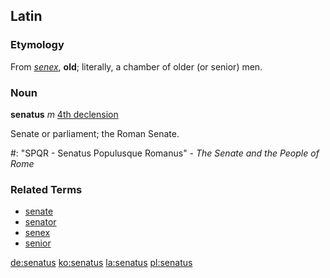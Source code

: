 == Latin ==

=== Etymology ===
From ''[[senex]]'', '''old'''; literally, a chamber of older (or senior) men.

=== Noun ===
'''senatus''' ''m'' [[Wiktionary Appendix:Latin fourth declension|4th declension]]

Senate or parliament; the Roman Senate.
#: "SPQR - Senatus Populusque Romanus" - ''The Senate and the People of Rome''

===Related Terms===
*[[senate]]
*[[senator]]
*[[senex]]
*[[senior]]

[[de:senatus]]
[[ko:senatus]]
[[la:senatus]]
[[pl:senatus]]